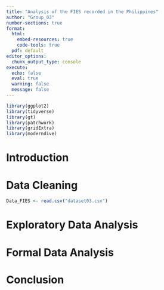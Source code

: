 ---
title: "Analysis of the FIES recorded in the Philippines"
author: "Group_03"
number-sections: true
format: 
  html:
    embed-resources: true
    code-tools: true
  pdf: default
editor_options: 
  chunk_output_type: console
execute:
  echo: false
  eval: true
  warning: false
  message: false
---

```{r}
library(ggplot2)
library(tidyverse)
library(gt)
library(patchwork)
library(gridExtra)
library(moderndive)
```

# Introduction

# Data Cleaning

```{r}
Data_FIES <- read.csv("dataset03.csv")
```

# Exploratory Data Analysis

# Formal Data Analysis

# Conclusion
